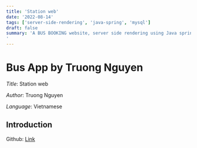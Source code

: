 ```yaml
---
title: 'Station web'
date: '2022-08-14'
tags: ['server-side-rendering', 'java-spring', 'mysql']
draft: false
summary: 'A BUS BOOKING website, server side rendering using Java spring
'
---
```


# Bus App by Truong Nguyen

_Title_: Station web

_Author_: Truong Nguyen

_Language_: Vietnamese

## Introduction

Github: [Link](https://github.com/nguyen498/ManagerStationWeb)
